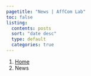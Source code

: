 ```yaml
---
pagetitle: "News | AffCom Lab"
toc: false
listing:
  contents: posts
  sort: "date desc"
  type: default
  categories: true
---
```


```{=html}
<nav aria-label="breadcrumb">
  <ol class="breadcrumb">
    <li class="breadcrumb-item"><a href="index.html">Home</a></li>
    <li class="breadcrumb-item active" aria-current="page">News</li>
  </ol>
</nav>
```
